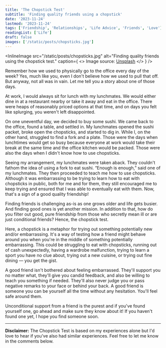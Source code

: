 ```yaml
---
title: 'The Chopstick Test'
subtitle: 'Finding quality friends using a chopstick'
date: '2023-11-24'
lastmod: '2023-11-24'
tags: ['Friendship', 'Relationships', 'Life Advice', 'Friends', 'Love']
readingList: ['Life']
draft: false
images: ['/static/posts/chopsticks.jpg']
---
```


<InlineImage
  src="/static/posts/chopsticks.jpg"
  alt="Finding quality friends using the chopstick test."
  caption={
    <>
      Image source: <a href="https://unsplash.com/photos/esCRvuR7Tnk">Unsplash</a>
    </>
  }
/>

Remember how we used to physically go to the office every day of the week? Yes, much like you, even I don't believe how we used to pull that off. But anyway, not all was in vain. Let me tell you a story about one of those days.

At work, I would always sit for lunch with my lunchmates. We would either dine in at a restaurant nearby or take it away and eat in the office. There were heaps of reasonably priced options at that time, and on days you felt like splurging, you weren't left disappointed.

On one uneventful day, we decided to buy some sushi. We came back to the office, found a table, and settled in. My lunchmates opened the sushi packet, broke open the chopsticks, and started to dig in. While I, on the other hand, struggled to find a fork and a plate. Those were the days when lunchtimes would get so busy because everyone at work would take their break at the same time and the office kitchen would be packed. Those were also the days when I didn't know how to use chopsticks.

Seeing my arrangement, my lunchmates were taken aback. They couldn't fathom the idea of using a fork to eat sushi. “Enough is enough,” said one of my lunchmates. They then proceeded to teach me how to use chopsticks. Although it was embarrassing to be trying to learn how to eat with chopsticks in public, both for me and for them, they still encouraged me to keep trying and ensured that I was able to eventually eat with them. Now, that's a sign of a good quality friendship!

Finding friends is challenging as-is as one grows older and life gets busier. And finding good ones is yet another mission. In addition to that, how do you filter out good, pure friendship from those who secretly mean ill or are just conditional friends? Hence, the chopstick test.

Here, a chopstick is a metaphor for trying out something potentially new and/or embarrassing. It's a way of testing how a friend might behave around you when you're in the middle of something potentially embarrassing. This could be struggling to eat with chopsticks, running out of cash unexpectedly, having a wardrobe malfunction, trying to learn a sport you have no clue about, trying out a new cuisine, or trying out fine dining — you get the gist.

A good friend isn't bothered about feeling embarrassed. They'll support you no matter what, they'll give you candid feedback, and also be willing to teach you something if needed. They'll also never judge you or pass negative remarks to your face or behind your back. A good friend is someone you can be yourself all the time without any hesitation. You'll feel safe around them.

Unconditional support from a friend is the purest and if you've found yourself one, go ahead and make sure they know about it! If you haven't found one yet, I hope you find someone soon.

<hr />

**Disclaimer:** The Chopstick Test is based on my experiences alone but I'd love to hear if you've also had similar experiences. Feel free to let me know in the comments below.
